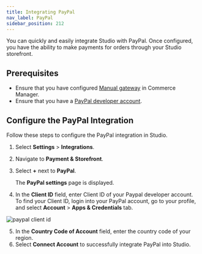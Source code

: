 ```yaml
---
title: Integrating PayPal
nav_label: PayPal
sidebar_position: 212
---
```


You can quickly and easily integrate Studio with PayPal. Once configured, you have the ability to make payments for orders through your Studio storefront.

## Prerequisites

- Ensure that you have configured [Manual gateway](/docs/commerce-manager/payments/configure-other-payment-gateways#enabling-manual-gateway) in Commerce Manager.
- Ensure that you have a [PayPal developer account](https://developer.paypal.com).

## Configure the PayPal Integration

Follow these steps to configure the PayPal integration in Studio.

1. Select **Settings** > **Integrations**.
2. Navigate to **Payment & Storefront**.
3. Select **+** next to **PayPal**.

    The **PayPal settings** page is displayed.
4. In the **Client ID** field, enter Client ID of your Paypal developer account. To find your Client ID, login into your PayPal account, go to your profile, and select **Account** > **Apps & Credentials** tab.

![paypal client id](/assets/paypal-client-id.png)

5. In the **Country Code of Account** field, enter the country code of your region.
6. Select **Connect Account** to successfully integrate PayPal into Studio.







